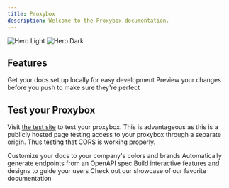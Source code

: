 ```yaml
---
title: Proxybox
description: Welcome to the Proxybox documentation.
---
```


<img
  className="block dark:hidden"
  src="/images/proxybox.png"
  alt="Hero Light"
/>
<img
  className="hidden dark:block"
  src="/images/proxybox.png"
  alt="Hero Dark"
/>

## Features

<CardGroup cols={2}>
  <Card
    title="Settings"
    icon="pen-to-square"
    href="https://mintlify.com/docs/quickstart"
  >
    Get your docs set up locally for easy development
  </Card>
  <Card
    title="Printers"
    icon="image"
    href="https://mintlify.com/docs/development"
  >
    Preview your changes before you push to make sure they're perfect
  </Card>
  <Card
    title="Extensions"
    icon="image"
    href="https://mintlify.com/docs/development"
  ></Card>
  <Card
  title="Shares"
  icon="image"
  href="https://mintlify.com/docs/development"
  ></Card>
</CardGroup>

## Test your Proxybox

Visit <a href="https://test-proxybox.ecs-iot.com">the test site</a> to test your proxybox. This is advantageous as this is a publicly hosted page testing access to your proxybox through a separate origin.
Thus testing that CORS is working properly.

<CardGroup cols={2}>
  <Card
    title="Customize Style"
    icon="palette"
    href="https://mintlify.com/docs/settings/global"
  >
    Customize your docs to your company's colors and brands
  </Card>
  <Card
    title="Reference APIs"
    icon="code"
    href="https://mintlify.com/docs/api-playground/openapi"
  >
    Automatically generate endpoints from an OpenAPI spec
  </Card>
  <Card
    title="Add Components"
    icon="screwdriver-wrench"
    href="https://mintlify.com/docs/content/components/accordions"
  >
    Build interactive features and designs to guide your users
  </Card>
  <Card
    title="Get Inspiration"
    icon="stars"
    href="https://mintlify.com/customers"
  >
    Check out our showcase of our favorite documentation
  </Card>
</CardGroup>
